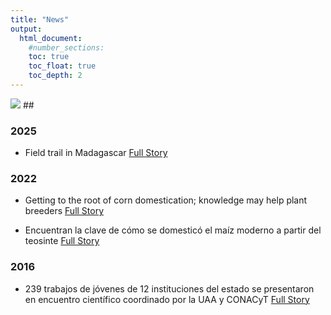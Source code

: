 ```yaml
---
title: "News"
output:
  html_document:
    #number_sections:
    toc: true
    toc_float: true
    toc_depth: 2
---
```

<head>
<!-- Google tag (gtag.js) -->
<script async src="https://www.googletagmanager.com/gtag/js?id=G-ERV5WXQZ44"></script>
<script>
  window.dataLayer = window.dataLayer || [];
  function gtag(){dataLayer.push(arguments);}
  gtag('js', new Date());

  gtag('config', 'G-ERV5WXQZ44');
</script>
</head> 


![](news_paper.png)
##

### __2025__
* Field trail in Madagascar [Full Story](https://www.inres.uni-bonn.de/en/about/news/field-trail-in-madagascar)

### __2022__

* Getting to the root of corn domestication; knowledge may help plant breeders
[Full Story](https://www.psu.edu/news/research/story/getting-root-corn-domestication-knowledge-may-help-plant-breeders/)

* Encuentran la clave de cómo se domesticó el maíz moderno a partir del teosinte
[Full Story](https://www.jornada.com.mx/notas/2022/04/20/ciencia-y-tecnologia/encuentran-la-clave-de-como-se-domestico-el-maiz-moderno-a-partir-del-teosinte/)

### __2016__
* 239 trabajos de jóvenes de 12 instituciones del estado se presentaron en encuentro científico coordinado por la UAA y CONACyT
[Full Story](https://www.uaa.mx/rectoria/dcrp/?p=23188)







